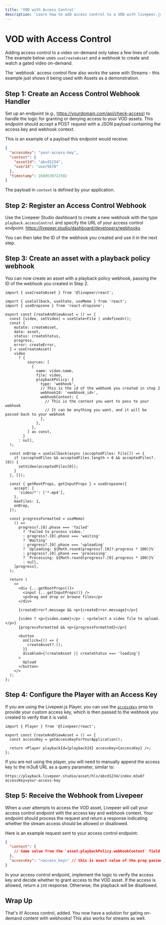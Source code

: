 ```yaml
---
title: 'VOD with Access Control'
description: 'Learn how to add access control to a VOD with livepeer.js'
---
```



# VOD with Access Control

Adding access control to a video on-demand only takes a few lines of code.
The example below uses `useCreateAsset` and a webhook to create and watch a gated video on-demand.

<Callout>
  The `webhook` access control flow also works the same with Streams - this
  example just shows it being used with Assets as a demonstration.
</Callout>

## Step 1: Create an Access Control Webhook Handler

Set up an endpoint (e.g., https://yourdomain.com/api/check-access) to handle the logic for granting or denying access to your VOD assets.
This endpoint should accept a POST request with a JSON payload containing the access key and webhook context.

This is an example of a payload this endpoint would receive:

```json filename="POST /api/check-access"
{
  "accessKey": "your-access-key",
  "context": {
    "assetId": "abcd1234",
    "userId": "user5678"
  },
  "timestamp": 1680530722502
}
```

The payload in `context` is defined by your application.

## Step 2: Register an Access Control Webhook

Use the Livepeer Studio dashboard to create a new webhook with the type `playback.accessControl` and specify the URL of your access control endpoint.
https://livepeer.studio/dashboard/developers/webhooks

You can then take the ID of the webhook you created and use it in the next step.

## Step 3: Create an asset with a playback policy webhook

You can now create an asset with a playback policy webhook, passing the ID of the webhook you created in Step 2.

```tsx
import { useCreateAsset } from '@livepeer/react';

import { useCallback, useState, useMemo } from 'react';
import { useDropzone } from 'react-dropzone';

export const CreateAndViewAsset = () => {
  const [video, setVideo] = useState<File | undefined>();
  const {
    mutate: createAsset,
    data: asset,
    status: createStatus,
    progress,
    error: createError,
  } = useCreateAsset(
    video
      ? {
          sources: [
            {
              name: video.name,
              file: video,
              playbackPolicy: {
                type: 'webhook',
                // This is the id of the webhook you created in step 2
                webhookId: '<webhook_id>',
                webhookContext: {
                  // This is the context you want to pass to your webhook
                  // It can be anything you want, and it will be passed back to your webhook
                },
              },
            },
          ] as const,
        }
      : null,
  );

  const onDrop = useCallback(async (acceptedFiles: File[]) => {
    if (acceptedFiles && acceptedFiles.length > 0 && acceptedFiles?.[0]) {
      setVideo(acceptedFiles[0]);
    }
  }, []);

  const { getRootProps, getInputProps } = useDropzone({
    accept: {
      'video/*': ['*.mp4'],
    },
    maxFiles: 1,
    onDrop,
  });

  const progressFormatted = useMemo(
    () =>
      progress?.[0].phase === 'failed'
        ? 'Failed to process video.'
        : progress?.[0].phase === 'waiting'
        ? 'Waiting'
        : progress?.[0].phase === 'uploading'
        ? `Uploading: ${Math.round(progress?.[0]?.progress * 100)}%`
        : progress?.[0].phase === 'processing'
        ? `Processing: ${Math.round(progress?.[0].progress * 100)}%`
        : null,
    [progress],
  );

  return (
    <>
      <div {...getRootProps()}>
        <input {...getInputProps()} />
        <p>Drag and drop or browse files</p>
      </div>

      {createError?.message && <p>{createError.message}</p>}

      {video ? <p>{video.name}</p> : <p>Select a video file to upload.</p>}
      {progressFormatted && <p>{progressFormatted}</p>}

      <button
        onClick={() => {
          createAsset?.();
        }}
        disabled={!createAsset || createStatus === 'loading'}
      >
        Upload
      </button>
    </>
  );
};
```

## Step 4: Configure the Player with an Access Key

If you are using the Livepeer.js Player, you can use the [`accessKey`](/reference/livepeer-js/Player#accesskey)
prop to provide your custom access key, which is then passed to the webhook you created to verify that it is valid.

```tsx
import { Player } from '@livepeer/react';

export const CreateAndViewAsset = () => {
  const accessKey = getAccessKeyForYourApplication();

  return <Player playbackId={playbackId} accessKey={accessKey} />;
};
```

If you are not using the player, you will need to manually append the access key to the m3u8 URL as a query parameter, similar to:

```
https://playback.livepeer.studio/asset/hls/abcd1234/index.m3u8?accessKey=your-access-key
```

## Step 5: Receive the Webhook from Livepeer

When a user attempts to access the VOD asset, Livepeer will call your access control endpoint with the access key and webhook context.
Your endpoint should process the request and return a response indicating whether the stream access should be allowed or disallowed.

Here is an example request sent to your access control endpoint:

```json filename="POST /api/check-access"
{
  "context": {
    // Same value from the `asset.playbackPolicy.webhookContext` field
  },
  "accessKey": "<access_key>" // this is exact value of the prop passed to the Player, or the query parameter
}
```

In your access control endpoint, implement the logic to verify the access key and decide whether to grant access to the VOD asset.
If the access is allowed, return a `2XX` response. Otherwise, the playback will be disallowed.

## Wrap Up

That's it! Access control, added. You now have a solution for gating on-demand content with webhooks! This also works for streams as well.
